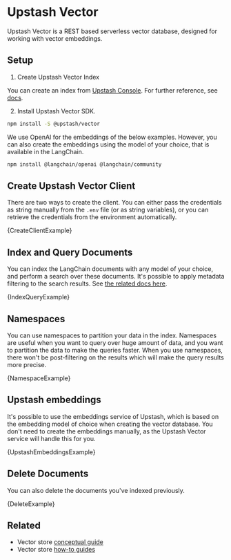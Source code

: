 
# Upstash Vector

Upstash Vector is a REST based serverless vector database, designed for working with vector embeddings.

## Setup

1. Create Upstash Vector Index

You can create an index from [Upstash Console](https://console.upstash.com/vector). For further reference, see [docs](https://upstash.com/docs/vector/overall/getstarted).

2. Install Upstash Vector SDK.

```bash npm2yarn
npm install -S @upstash/vector
```

We use OpenAI for the embeddings of the below examples.
However, you can also create the embeddings using the model of your choice, that is available in the LangChain.

<IntegrationInstallTooltip></IntegrationInstallTooltip>

```bash npm2yarn
npm install @langchain/openai @langchain/community
```

## Create Upstash Vector Client

There are two ways to create the client. You can either pass the credentials as string manually from the `.env` file (or as string variables), or you can retrieve the credentials from the environment automatically.

<CodeBlock language="typescript">{CreateClientExample}</CodeBlock>

## Index and Query Documents

You can index the LangChain documents with any model of your choice, and perform a search over these documents. It's possible to apply metadata filtering to the search results. See [the related docs here](https://upstash.com/docs/vector/features/filtering).

<CodeBlock language="typescript">{IndexQueryExample}</CodeBlock>

## Namespaces

You can use namespaces to partition your data in the index. Namespaces are useful when you want to query over huge amount of data, and you want to partition the data to make the queries faster. When you use namespaces, there won't be post-filtering on the results which will make the query results more precise.

<CodeBlock language="typescript">{NamespaceExample}</CodeBlock>

## Upstash embeddings

It's possible to use the embeddings service of Upstash, which is based on the embedding model of choice when creating the vector database. You don't need to create the embeddings manually, as the Upstash Vector service will handle this for you.

<CodeBlock language="typescript">{UpstashEmbeddingsExample}</CodeBlock>

## Delete Documents

You can also delete the documents you've indexed previously.

<CodeBlock language="typescript">{DeleteExample}</CodeBlock>

## Related

- Vector store [conceptual guide](/docs/concepts/#vectorstores)
- Vector store [how-to guides](/docs/how_to/#vectorstores)
